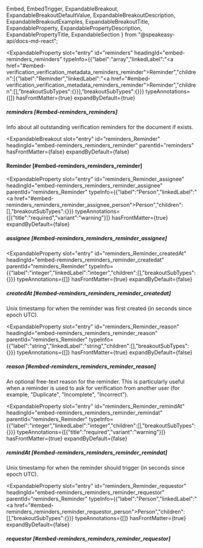   Embed,
  EmbedTrigger,
  ExpandableBreakout,
  ExpandableBreakoutDefaultValue,
  ExpandableBreakoutDescription,
  ExpandableBreakoutExamples,
  ExpandableBreakoutTitle,
  ExpandableProperty,
  ExpandablePropertyDescription,
  ExpandablePropertyTitle,
  ExpandableSection
} from "@speakeasy-api/docs-md-react";

<ExpandableSection>

<ExpandableProperty
  slot="entry"
  id="reminders"
  headingId="embed-reminders_reminders"
  typeInfo={{"label":"array","linkedLabel":"<a href=\"#embed-verification_verification_metadata_reminders_reminder\">Reminder</a>","children":[{"label":"Reminder","linkedLabel":"<a href=\"#embed-verification_verification_metadata_reminders_reminder\">Reminder</a>","children":[],"breakoutSubTypes":{}}],"breakoutSubTypes":{}}}
  typeAnnotations={[]}
  hasFrontMatter={true}
  expandByDefault={true}
>

<ExpandablePropertyTitle slot="title">

##### reminders [#embed-reminders_reminders]

</ExpandablePropertyTitle>

<ExpandablePropertyDescription slot="description">

Info about all outstanding verification reminders for the document if exists.

</ExpandablePropertyDescription>

</ExpandableProperty>

<ExpandableBreakout
  slot="entry"
  id="reminders_Reminder"
  headingId="embed-reminders_reminders_reminder"
  parentId="reminders"
  hasFrontMatter={false}
  expandByDefault={false}
>

<ExpandableBreakoutTitle slot="title">

#### Reminder [#embed-reminders_reminders_reminder]

</ExpandableBreakoutTitle>

<ExpandableBreakoutDescription slot="description">

</ExpandableBreakoutDescription>

<ExpandableBreakoutExamples slot="examples">

</ExpandableBreakoutExamples>

<ExpandableBreakoutDefaultValue slot="defaultValue">

</ExpandableBreakoutDefaultValue>

</ExpandableBreakout>

<ExpandableProperty
  slot="entry"
  id="reminders_Reminder_assignee"
  headingId="embed-reminders_reminders_reminder_assignee"
  parentId="reminders_Reminder"
  typeInfo={{"label":"Person","linkedLabel":"<a href=\"#embed-reminders_reminders_reminder_assignee_person\">Person</a>","children":[],"breakoutSubTypes":{}}}
  typeAnnotations={[{"title":"required","variant":"warning"}]}
  hasFrontMatter={true}
  expandByDefault={false}
>

<ExpandablePropertyTitle slot="title">

##### assignee [#embed-reminders_reminders_reminder_assignee]

</ExpandablePropertyTitle>

<Embed slot="embed">

<EmbedTrigger slot="trigger" embedTitle="assignee" triggerText="View assignee details">

<Embedassignee />

</EmbedTrigger>

</Embed>

</ExpandableProperty>

<ExpandableProperty
  slot="entry"
  id="reminders_Reminder_createdAt"
  headingId="embed-reminders_reminders_reminder_createdat"
  parentId="reminders_Reminder"
  typeInfo={{"label":"integer","linkedLabel":"integer","children":[],"breakoutSubTypes":{}}}
  typeAnnotations={[]}
  hasFrontMatter={true}
  expandByDefault={false}
>

<ExpandablePropertyTitle slot="title">

##### createdAt [#embed-reminders_reminders_reminder_createdat]

</ExpandablePropertyTitle>

<ExpandablePropertyDescription slot="description">

Unix timestamp for when the reminder was first created (in seconds since epoch UTC).

</ExpandablePropertyDescription>

</ExpandableProperty>

<ExpandableProperty
  slot="entry"
  id="reminders_Reminder_reason"
  headingId="embed-reminders_reminders_reminder_reason"
  parentId="reminders_Reminder"
  typeInfo={{"label":"string","linkedLabel":"string","children":[],"breakoutSubTypes":{}}}
  typeAnnotations={[]}
  hasFrontMatter={true}
  expandByDefault={false}
>

<ExpandablePropertyTitle slot="title">

##### reason [#embed-reminders_reminders_reminder_reason]

</ExpandablePropertyTitle>

<ExpandablePropertyDescription slot="description">

An optional free-text reason for the reminder. This is particularly useful when a reminder is used to ask for verification from another user (for example, "Duplicate", "Incomplete", "Incorrect").

</ExpandablePropertyDescription>

</ExpandableProperty>

<ExpandableProperty
  slot="entry"
  id="reminders_Reminder_remindAt"
  headingId="embed-reminders_reminders_reminder_remindat"
  parentId="reminders_Reminder"
  typeInfo={{"label":"integer","linkedLabel":"integer","children":[],"breakoutSubTypes":{}}}
  typeAnnotations={[{"title":"required","variant":"warning"}]}
  hasFrontMatter={true}
  expandByDefault={false}
>

<ExpandablePropertyTitle slot="title">

##### remindAt [#embed-reminders_reminders_reminder_remindat]

</ExpandablePropertyTitle>

<ExpandablePropertyDescription slot="description">

Unix timestamp for when the reminder should trigger (in seconds since epoch UTC).

</ExpandablePropertyDescription>

</ExpandableProperty>

<ExpandableProperty
  slot="entry"
  id="reminders_Reminder_requestor"
  headingId="embed-reminders_reminders_reminder_requestor"
  parentId="reminders_Reminder"
  typeInfo={{"label":"Person","linkedLabel":"<a href=\"#embed-reminders_reminders_reminder_requestor_person\">Person</a>","children":[],"breakoutSubTypes":{}}}
  typeAnnotations={[]}
  hasFrontMatter={true}
  expandByDefault={false}
>

<ExpandablePropertyTitle slot="title">

##### requestor [#embed-reminders_reminders_reminder_requestor]

</ExpandablePropertyTitle>

<Embed slot="embed">

<EmbedTrigger slot="trigger" embedTitle="requestor" triggerText="View requestor details">

<Embedrequestor />

</EmbedTrigger>

</Embed>

</ExpandableProperty>

</ExpandableSection>